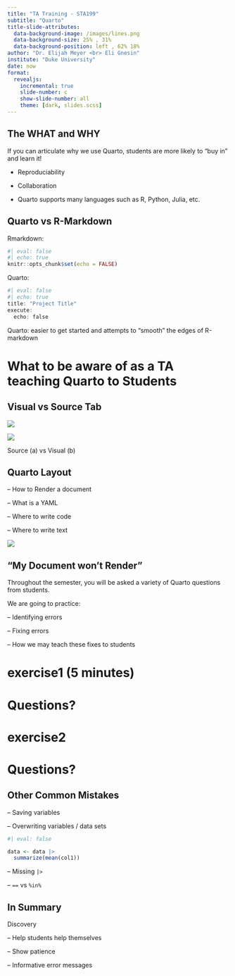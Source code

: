 ```yaml
---
title: "TA Training - STA199"
subtitle: "Quarto"
title-slide-attributes:
  data-background-image: /images/lines.png
  data-background-size: 25% , 31%
  data-background-position: left , 62% 18% 
author: "Dr. Elijah Meyer <br> Eli Gnesin"
institute: "Duke University"
date: now
format: 
  revealjs:
    incremental: true 
    slide-number: c
    show-slide-number: all
    theme: [dark, slides.scss]
---
```


## The WHAT and WHY 

If you can articulate why we use Quarto, students are more likely to "buy in" and learn it!

- Reproduciability 

- Collaboration 

- Quarto supports many languages such as R, Python, Julia, etc. 


## Quarto vs R-Markdown 

Rmarkdown:

```r
#| eval: false
#| echo: true
knitr::opts_chunk$set(echo = FALSE)  
```

Quarto:

```r
#| eval: false
#| echo: true
title: "Project Title" 
execute:
  echo: false

```

Quarto: easier to get started and attempts to "smooth" the edges of R-markdown

# What to be aware of as a TA teaching Quarto to Students

## Visual vs Source Tab

::: {#fig-R2 layout-ncol="2"}
![](images/source2.png){#fig-s}

![](images/visual2.png){#fig-v}

Source (a) vs Visual (b)
:::

## Quarto Layout{.smaller}

-- How to Render a document 

-- What is a YAML

-- Where to write code

-- Where to write text 

![](images/quarto2.png){fig-align="center"}


## "My Document won't Render"

Throughout the semester, you will be asked a variety of Quarto questions from students.

We are going to practice: 

-- Identifying errors 

-- Fixing errors 

-- How we may teach these fixes to students

# exercise1 (5 minutes)

# Questions?

# exercise2 

# Questions?

## Other Common Mistakes 

-- Saving variables

-- Overwriting variables / data sets 

```r
#| eval: false

data <- data |>
  summarize(mean(col1))

```

-- Missing `|>`

-- `==` vs `%in%`

## In Summary 

Discovery 

-- Help students help themselves 

-- Show patience

-- Informative error messages
